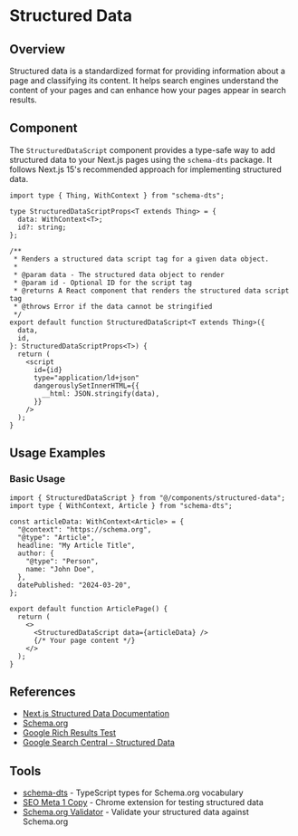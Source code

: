 # Structured Data

## Overview

Structured data is a standardized format for providing information about a page and classifying its content. It helps search engines understand the content of your pages and can enhance how your pages appear in search results.

## Component

The `StructuredDataScript` component provides a type-safe way to add structured data to your Next.js pages using the `schema-dts` package. It follows Next.js 15's recommended approach for implementing structured data.

```tsx
import type { Thing, WithContext } from "schema-dts";

type StructuredDataScriptProps<T extends Thing> = {
  data: WithContext<T>;
  id?: string;
};

/**
 * Renders a structured data script tag for a given data object.
 *
 * @param data - The structured data object to render
 * @param id - Optional ID for the script tag
 * @returns A React component that renders the structured data script tag
 * @throws Error if the data cannot be stringified
 */
export default function StructuredDataScript<T extends Thing>({
  data,
  id,
}: StructuredDataScriptProps<T>) {
  return (
    <script
      id={id}
      type="application/ld+json"
      dangerouslySetInnerHTML={{
        __html: JSON.stringify(data),
      }}
    />
  );
}
```

## Usage Examples

### Basic Usage

```tsx
import { StructuredDataScript } from "@/components/structured-data";
import type { WithContext, Article } from "schema-dts";

const articleData: WithContext<Article> = {
  "@context": "https://schema.org",
  "@type": "Article",
  headline: "My Article Title",
  author: {
    "@type": "Person",
    name: "John Doe",
  },
  datePublished: "2024-03-20",
};

export default function ArticlePage() {
  return (
    <>
      <StructuredDataScript data={articleData} />
      {/* Your page content */}
    </>
  );
}
```

## References

- [Next.js Structured Data Documentation](https://nextjs.org/docs/app/building-your-application/optimizing/metadata#json-ld)
- [Schema.org](https://schema.org/)
- [Google Rich Results Test](https://search.google.com/test/rich-results)
- [Google Search Central - Structured Data](https://developers.google.com/search/docs/appearance/structured-data/intro-structured-data)

## Tools

- [schema-dts](https://www.npmjs.com/package/schema-dts) - TypeScript types for Schema.org vocabulary
- [SEO Meta 1 Copy](https://chromewebstore.google.com/detail/seo-meta-1-copy/eblbmdomppeajmpblgeppodbkfnonppc) - Chrome extension for testing structured data
- [Schema.org Validator](https://validator.schema.org/) - Validate your structured data against Schema.org

